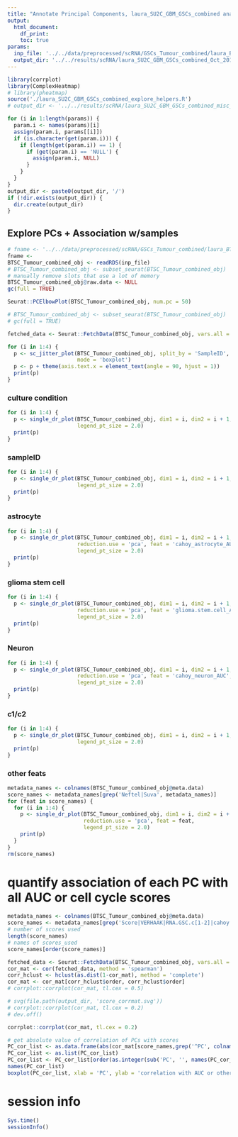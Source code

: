 ```yaml
---
title: "Annotate Principal Components, laura_SU2C_GBM_GSCs_combined analysis"
output:
  html_document:
    df_print: 
    toc: true
params:
  inp_file: '../../data/preprocessed/scRNA/GSCs_Tumour_combined/laura_BTSC_Tumour_combined_Oct_2019_no_G800_L.rds'
  output_dir: '../../results/scRNA/laura_SU2C_GBM_GSCs_combined_Oct_2019_no_G800_L_misc'
---
```


``` r
library(corrplot)
library(ComplexHeatmap)
# library(pheatmap)
source('./laura_SU2C_GBM_GSCs_combined_explore_helpers.R')
# output_dir <- '../../results/scRNA/laura_SU2C_GBM_GSCs_combined_misc_tasks'

for (i in 1:length(params)) {
  param.i <- names(params)[i]
  assign(param.i, params[[i]])
  if (is.character(get(param.i))) {
    if (length(get(param.i)) == 1) {
      if (get(param.i) == 'NULL') {
        assign(param.i, NULL)
      }
    }
  }
}
output_dir <- paste0(output_dir, '/')
if (!dir.exists(output_dir)) {
  dir.create(output_dir)
}
```

## Explore PCs + Association w/samples

``` r
# fname <- '../../data/preprocessed/scRNA/GSCs_Tumour_combined/laura_BTSC_Tumour_combined_Oct_2019.rds'
fname <- 
BTSC_Tumour_combined_obj <- readRDS(inp_file)
# BTSC_Tumour_combined_obj <- subset_seurat(BTSC_Tumour_combined_obj)
# manually remove slots that use a lot of memory
BTSC_Tumour_combined_obj@raw.data <- NULL
gc(full = TRUE)

Seurat::PCElbowPlot(BTSC_Tumour_combined_obj, num.pc = 50)

# BTSC_Tumour_combined_obj <- subset_seurat(BTSC_Tumour_combined_obj)
# gc(full = TRUE)

fetched_data <- Seurat::FetchData(BTSC_Tumour_combined_obj, vars.all = c(paste0('PC', 1:10), 'SampleID'))

for (i in 1:4) {
  p <- sc_jitter_plot(BTSC_Tumour_combined_obj, split_by = 'SampleID', color_by = 'SampleID', y_axis = paste0('PC', i),
                      mode = 'boxplot')
  p <- p + theme(axis.text.x = element_text(angle = 90, hjust = 1))
  print(p)
}

```

### culture condition

``` r
for (i in 1:4) {
  p <- single_dr_plot(BTSC_Tumour_combined_obj, dim1 = i, dim2 = i + 1, reduction.use = 'pca', feat = 'culture_cond',
                      legend_pt_size = 2.0)
  print(p)
}
```

### sampleID

``` r
for (i in 1:4) {
  p <- single_dr_plot(BTSC_Tumour_combined_obj, dim1 = i, dim2 = i + 1, reduction.use = 'pca', feat = 'SampleID',
                      legend_pt_size = 2.0)
  print(p)
}
```

### astrocyte

``` r
for (i in 1:4) {
  p <- single_dr_plot(BTSC_Tumour_combined_obj, dim1 = i, dim2 = i + 1, 
                      reduction.use = 'pca', feat = 'cahoy_astrocyte_AUC',
                      legend_pt_size = 2.0)
  print(p)
}
```

### glioma stem cell

``` r
for (i in 1:4) {
  p <- single_dr_plot(BTSC_Tumour_combined_obj, dim1 = i, dim2 = i + 1, 
                      reduction.use = 'pca', feat = 'glioma.stem.cell_AUC',
                      legend_pt_size = 2.0)
  print(p)
}
```

### Neuron

``` r
for (i in 1:4) {
  p <- single_dr_plot(BTSC_Tumour_combined_obj, dim1 = i, dim2 = i + 1, 
                      reduction.use = 'pca', feat = 'cahoy_neuron_AUC',
                      legend_pt_size = 2.0)
  print(p)
}
```

### c1/c2

``` r
for (i in 1:4) {
  p <- single_dr_plot(BTSC_Tumour_combined_obj, dim1 = i, dim2 = i + 1, reduction.use = 'pca', feat = 'C1_C2_diff',
                      legend_pt_size = 2.0)
  print(p)
}
```

### other feats

``` r
metadata_names <- colnames(BTSC_Tumour_combined_obj@meta.data)
score_names <- metadata_names[grep('Neftel|Suva', metadata_names)]
for (feat in score_names) {
  for (i in 1:4) {
    p <- single_dr_plot(BTSC_Tumour_combined_obj, dim1 = i, dim2 = i + 1, 
                        reduction.use = 'pca', feat = feat,
                        legend_pt_size = 2.0)
    print(p)
  }
}
rm(score_names)
```

# quantify association of each PC with all AUC or cell cycle scores

``` r
metadata_names <- colnames(BTSC_Tumour_combined_obj@meta.data)
score_names <- metadata_names[grep('Score|VERHAAK|RNA.GSC.c[1-2]|cahoy|Neftel|Suva|nowakowski', metadata_names)]
# number of scores used
length(score_names)
# names of scores_used
score_names[order(score_names)]

fetched_data <- Seurat::FetchData(BTSC_Tumour_combined_obj, vars.all = c(paste0('PC', 1:20), score_names))
cor_mat <- cor(fetched_data, method = 'spearman')
corr_hclust <- hclust(as.dist(1-cor_mat), method = 'complete')
cor_mat <- cor_mat[corr_hclust$order, corr_hclust$order]
# corrplot::corrplot(cor_mat, tl.cex = 0.5)

# svg(file.path(output_dir, 'score_corrmat.svg'))
# corrplot::corrplot(cor_mat, tl.cex = 0.2)
# dev.off()

```

``` r

corrplot::corrplot(cor_mat, tl.cex = 0.2)

# get absolute value of correlation of PCs with scores
PC_cor_list <- as.data.frame(abs(cor_mat[score_names,grep('^PC', colnames(cor_mat))]))
PC_cor_list <- as.list(PC_cor_list)
PC_cor_list <- PC_cor_list[order(as.integer(sub('PC', '', names(PC_cor_list))))]
names(PC_cor_list)
boxplot(PC_cor_list, xlab = 'PC', ylab = 'correlation with AUC or other score')
```

<!-- # quantify association of each PC with pathways -->

<!-- ``` {r} -->
<!-- # load in pathways from gmt file -->
<!-- capt_out <- capture.output(pathway_genesets <- -->
<!--                              GSA.read.gmt('/home/owenwhitley/GSEA/gmts/Human_GOBP_AllPathways_no_GO_iea_December_01_2018_symbol.gmt') -->
<!--           ) -->
<!-- rm(capt_out) -->
<!-- # sanity check on pathways -->
<!-- any(as.logical(lapply(pathway_genesets$genesets, FUN = function(x) {any(x == '')}))) -->
<!-- all(as.logical(lapply(pathway_genesets$genesets, FUN = function(x) {any(x == '')}))) -->
<!-- # there are some empty entries due to a parsing bug. fix for all genesets -->
<!-- pathway_genesets$genesets <- lapply(pathway_genesets$genesets, FUN = function(x) {return(x[-which(x == '')])}) -->
<!-- any(as.logical(lapply(pathway_genesets$genesets, FUN = function(x) {any(x == '')}))) -->
<!-- head(pathway_genesets$genesets[1:5]) -->
<!-- # filter all genesets first for genese in our 'master geneset' -->
<!-- valid_genes <- rownames(BTSC_Tumour_combined_obj@data) -->
<!-- # valid_genes <- sample(valid_genes, replace = FALSE, size = 500) -->
<!-- pathway_genesets$genesets <- lapply(pathway_genesets$genesets, FUN = function(x) {return(x[x %in% valid_genes])}) -->
<!-- # then filter by geneset size -->
<!-- min_size = 15 -->
<!-- max_size = 200 -->
<!-- passes_size_thresh <- as.logical(lapply(pathway_genesets$genesets, FUN = function(x) { -->
<!--   return(length(x) > min_size && length(x) < max_size) -->
<!-- })) -->
<!-- pathway_genesets <- lapply(pathway_genesets, FUN = function(x) {return(x[which(passes_size_thresh)])}) -->
<!-- length(which(passes_size_thresh)) -->

<!-- # Correlate genes with RNA.GSC.c1 signature and RNA.GSC.c2 signature (specifically difference between the 2) -->
<!-- # see preprocess_GeneSets.Rmd script for more details -->


<!-- correlate_var_w_genes <- function(var1, data_mat, method = 'spearman', FDR = 0.10) { -->
<!--   zero_stdev <- apply(data_mat, MARGIN = 2, stats::sd) == 0 -->
<!--   if (any(zero_stdev)) { -->
<!--     warning(paste('removing', sum(zero_stdev), 'features with 0 standard deviation')) -->
<!--   } -->
<!--   data_mat <- data_mat[,which(!zero_stdev)] -->
<!--   cor_vals <- apply(data_mat, MARGIN = 2, FUN = function(x) { -->
<!--     cor_val <- cor(x, var1, method = method) -->
<!--   }) -->
<!--   pvals <- apply(data_mat, MARGIN = 2, FUN = function(x) { -->
<!--     cor_pval <- cor.test(x, var1, method = method)$p.value -->
<!--   }) -->
<!--   cor_results <- data.frame(cor = cor_vals, pval = pvals) -->
<!--   cor_results$p_adj <- p.adjust(cor_results$pval, method = 'BH') -->
<!--   cor_results <- cor_results[order(cor_results$cor, decreasing = TRUE),] -->
<!--   # get possitively and negatively associated features from data_mat -->
<!--   pos_assoc <- rownames(cor_results[cor_results$cor > 0 & cor_results$p_adj < FDR,]) -->
<!--   neg_assoc <- rownames(cor_results[cor_results$cor < 0 & cor_results$p_adj < FDR,]) -->
<!--   return(list(cor_results = cor_results, -->
<!--               pos_assoc = pos_assoc, -->
<!--               neg_assoc = neg_assoc)) -->
<!-- } -->

<!-- ``` -->

<!-- # ``` {r, results='asis'} -->
<!-- # for (i in 1:5) { -->
<!-- #   suppressWarnings({ -->
<!-- #     pc_vect <- Seurat::PCAEmbed(BTSC_Tumour_combined_obj, dims.use = i) -->
<!-- #     cor_results <- correlate_var_w_genes(var1 = pc_vect, -->
<!-- #                                         data_mat = t(BTSC_Tumour_combined_obj@data), -->
<!-- #                                         method = 'spearman') -->
<!-- #   }) -->
<!-- #     # cat(paste('\n\n## PC', i, '\n\n')) -->
<!-- #     pos_pathways <- run_fisher_pathways(genesets = cor_results['pos_assoc'],  -->
<!-- #                                         GSA_gmt = pathway_genesets,  -->
<!-- #                                         master.set = rownames(BTSC_Tumour_combined_obj@data),  -->
<!-- #                                         FDR = 0.10, filter.by.fdr = TRUE) -->
<!-- #     neg_pathways <- run_fisher_pathways(genesets = cor_results['neg_assoc'],  -->
<!-- #                                         GSA_gmt = pathway_genesets,  -->
<!-- #                                         master.set = rownames(BTSC_Tumour_combined_obj@data),  -->
<!-- #                                         FDR = 0.10, filter.by.fdr = TRUE) -->
<!-- #     # cat('\n\n ### pos_pathways') -->
<!-- #     # print(knitr::kable(pos_pathways)) -->
<!-- #     # cat('\n\n ### neg pathways \n\n') -->
<!-- #     # print(knitr::kable(neg_pathways)) -->
<!-- #     # cat('\n\n') -->
<!-- #     write.csv(pos_pathways, file = file.path(output_dir, paste0('PC', i, '_pos_pathways.csv'))) -->
<!-- #     write.csv(neg_pathways, file = file.path(output_dir, paste0('PC', i, '_neg_pathways.csv'))) -->
<!-- #      -->
<!-- # } -->
<!-- #  -->
<!-- #  -->
<!-- #  -->
<!-- # ``` -->

# session info

``` r
Sys.time()
sessionInfo()
```

